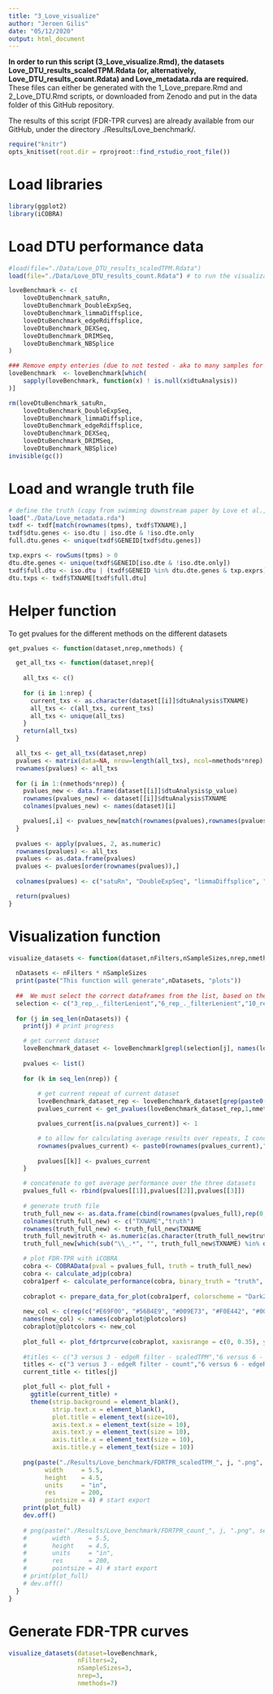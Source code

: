 ```yaml
---
title: "3_Love_visualize"
author: "Jeroen Gilis"
date: "05/12/2020"
output: html_document
---
```


**In order to run this script (3_Love_visualize.Rmd), the datasets Love_DTU_results_scaledTPM.Rdata (or, alternatively, Love_DTU_results_count.Rdata) and Love_metadata.rda are required.** These files can either be generated with the 1_Love_prepare.Rmd and 2_Love_DTU.Rmd scripts, or downloaded from Zenodo and put in the data folder of this GitHub repository.

The results of this script (FDR-TPR curves) are already available from our GitHub, under the directory ./Results/Love_benchmark/.

```r
require("knitr")
opts_knit$set(root.dir = rprojroot::find_rstudio_root_file())
```

# Load libraries

```r
library(ggplot2)
library(iCOBRA)
```

# Load DTU performance data

```r
#load(file="./Data/Love_DTU_results_scaledTPM.Rdata")
load(file="./Data/Love_DTU_results_count.Rdata") # to run the visualization on the count data

loveBenchmark <- c(
    loveDtuBenchmark_satuRn,
    loveDtuBenchmark_DoubleExpSeq,
    loveDtuBenchmark_limmaDiffsplice,
    loveDtuBenchmark_edgeRdiffsplice,
    loveDtuBenchmark_DEXSeq,
    loveDtuBenchmark_DRIMSeq,
    loveDtuBenchmark_NBSplice
)

### Remove empty enteries (due to not tested - aka to many samples for reasonable runtime)
loveBenchmark  <- loveBenchmark[which(
    sapply(loveBenchmark, function(x) ! is.null(x$dtuAnalysis))
)]

rm(loveDtuBenchmark_satuRn,
    loveDtuBenchmark_DoubleExpSeq,
    loveDtuBenchmark_limmaDiffsplice,
    loveDtuBenchmark_edgeRdiffsplice,
    loveDtuBenchmark_DEXSeq,
    loveDtuBenchmark_DRIMSeq,
    loveDtuBenchmark_NBSplice)
invisible(gc())
```

# Load and wrangle truth file

```r
# define the truth (copy from swimming downstream paper by Love et al.,F1000Research 2018, 7:952)
load("./Data/Love_metadata.rda")
txdf <- txdf[match(rownames(tpms), txdf$TXNAME),]
txdf$dtu.genes <- iso.dtu | iso.dte & !iso.dte.only
full.dtu.genes <- unique(txdf$GENEID[txdf$dtu.genes])

txp.exprs <- rowSums(tpms) > 0
dtu.dte.genes <- unique(txdf$GENEID[iso.dte & !iso.dte.only])
txdf$full.dtu <- iso.dtu | (txdf$GENEID %in% dtu.dte.genes & txp.exprs)
dtu.txps <- txdf$TXNAME[txdf$full.dtu]
```

# Helper function 
To get pvalues for the different methods on the different datasets

```r
get_pvalues <- function(dataset,nrep,nmethods) {

  get_all_txs <- function(dataset,nrep){
  
    all_txs <- c()
 
    for (i in 1:nrep) {
      current_txs <- as.character(dataset[[i]]$dtuAnalysis$TXNAME)
      all_txs <- c(all_txs, current_txs)
      all_txs <- unique(all_txs)
    }
    return(all_txs)
  }

  all_txs <- get_all_txs(dataset,nrep)
  pvalues <- matrix(data=NA, nrow=length(all_txs), ncol=nmethods*nrep)
  rownames(pvalues) <- all_txs
  
  for (i in 1:(nmethods*nrep)) {
    pvalues_new <- data.frame(dataset[[i]]$dtuAnalysis$p_value)
    rownames(pvalues_new) <- dataset[[i]]$dtuAnalysis$TXNAME
    colnames(pvalues_new) <- names(dataset)[i]

    pvalues[,i] <- pvalues_new[match(rownames(pvalues),rownames(pvalues_new)),1]
  }
  
  pvalues <- apply(pvalues, 2, as.numeric)
  rownames(pvalues) <- all_txs
  pvalues <- as.data.frame(pvalues)
  pvalues <- pvalues[order(rownames(pvalues)),]
  
  colnames(pvalues) <- c("satuRn", "DoubleExpSeq", "limmaDiffsplice", "edgeRDiffsplice", "DEXSeq", "DRIMSeq", "NBSplice")

  return(pvalues)
}
```

# Visualization function

```r
visualize_datasets <- function(dataset,nFilters,nSampleSizes,nrep,nmethods) {
  
  nDatasets <- nFilters * nSampleSizes
  print(paste("This function will generate",nDatasets, "plots"))
  
  ##  We must select the correct dataframes from the list, based on the list names
  selection <- c("3_rep_._filterLenient","6_rep_._filterLenient","10_rep_._filterLenient","3_rep_._filterStringent","6_rep_._filterStringent","10_rep_._filterStringent")
  
  for (j in seq_len(nDatasets)) {
    print(j) # print progress

    # get current dataset
    loveBenchmark_dataset <- loveBenchmark[grepl(selection[j], names(loveBenchmark))]
    
    pvalues <- list()
    
    for (k in seq_len(nrep)) {
        
        # get current repeat of current dataset
        loveBenchmark_dataset_rep <- loveBenchmark_dataset[grep(paste0("rep_",k,"_fil"),names(loveBenchmark_dataset))]
        pvalues_current <- get_pvalues(loveBenchmark_dataset_rep,1,nmethods)

        pvalues_current[is.na(pvalues_current)] <- 1

        # to allow for calculating average results over repeats, I concatenate thte results over repeats, which requires non-identical rownames
        rownames(pvalues_current) <- paste0(rownames(pvalues_current),"_",k)
        
        pvalues[[k]] <- pvalues_current
    }

    # concatenate to get average performance over the three datasets
    pvalues_full <- rbind(pvalues[[1]],pvalues[[2]],pvalues[[3]])
    
    # generate truth file
    truth_full_new <- as.data.frame(cbind(rownames(pvalues_full),rep(0,nrow(pvalues_full))))
    colnames(truth_full_new) <- c("TXNAME","truth")
    rownames(truth_full_new) <- truth_full_new$TXNAME
    truth_full_new$truth <- as.numeric(as.character(truth_full_new$truth))
    truth_full_new[which(sub("\\_.*", "", truth_full_new$TXNAME) %in% dtu.txps),"truth"] <- 1

    # plot FDR-TPR with iCOBRA
    cobra <- COBRAData(pval = pvalues_full, truth = truth_full_new)
    cobra <- calculate_adjp(cobra)
    cobra1perf <- calculate_performance(cobra, binary_truth = "truth", cont_truth = "none", splv = "none", aspects = c("fdrtpr", "fdrtprcurve", "overlap"))
    
    cobraplot <- prepare_data_for_plot(cobra1perf, colorscheme = "Dark2", facetted = TRUE)
    
    new_col <- c(rep(c("#E69F00", "#56B4E9", "#009E73", "#F0E442", "#0072B2", "#D55E00", "black", "#999999"),4),rep("white",16))
    names(new_col) <- names(cobraplot@plotcolors)
    cobraplot@plotcolors <- new_col
  
    plot_full <- plot_fdrtprcurve(cobraplot, xaxisrange = c(0, 0.35), yaxisrange = c(0,0.85))
    
    #titles <- c("3 versus 3 - edgeR filter - scaledTPM","6 versus 6 - edgeR filter - scaledTPM","10 versus 10 - edgeR filter - scaledTPM","3 versus 3 - DRIMSeq filter - scaledTPM","6 versus 6 - DRIMSeq filter - scaledTPM","10 versus 10 - DRIMSeq filter - scaledTPM")
    titles <- c("3 versus 3 - edgeR filter - count","6 versus 6 - edgeR filter - count","10 versus 10 - edgeR filter - count","3 versus 3 - DRIMSeq filter - count","6 versus 6 - DRIMSeq filter - count","10 versus 10 - DRIMSeq filter - count")
    current_title <- titles[j]

    plot_full <- plot_full + 
      ggtitle(current_title) +
      theme(strip.background = element_blank(),
            strip.text.x = element_blank(),
            plot.title = element_text(size=10),
            axis.text.x = element_text(size = 10),
            axis.text.y = element_text(size = 10),
            axis.title.x = element_text(size = 10),
            axis.title.y = element_text(size = 10))
    
    png(paste("./Results/Love_benchmark/FDRTPR_scaledTPM_", j, ".png", sep = ""),
          width     = 5.5,
          height    = 4.5,
          units     = "in",
          res       = 200,
          pointsize = 4) # start export
    print(plot_full)
    dev.off()
    
    # png(paste("./Results/Love_benchmark/FDRTPR_count_", j, ".png", sep = ""),
    #       width     = 5.5,
    #       height    = 4.5,
    #       units     = "in",
    #       res       = 200,
    #       pointsize = 4) # start export
    # print(plot_full)
    # dev.off()
  }
}
```

# Generate FDR-TPR curves

```r
visualize_datasets(dataset=loveBenchmark,
                   nFilters=2,
                   nSampleSizes=3,
                   nrep=3,
                   nmethods=7)
```


